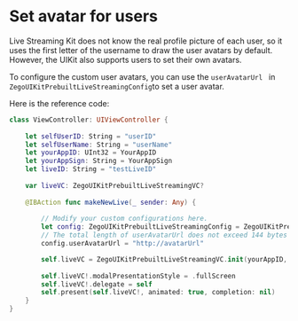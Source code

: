 # Set avatar for users


Live Streaming Kit does not know the real profile picture of each user, so it uses the first letter of the username to draw the user avatars by default. However, the UIKit also supports users to set their own avatars.

To configure the custom user avatars, you can use the `userAvatarUrl ` in `ZegoUIKitPrebuiltLiveStreamingConfig`to set a user avatar.

Here is the reference code:

```swift
class ViewController: UIViewController {
    
    let selfUserID: String = "userID" 
    let selfUserName: String = "userName"
    let yourAppID: UInt32 = YourAppID
    let yourAppSign: String = YourAppSign
    let liveID: String = "testLiveID"
    
    var liveVC: ZegoUIKitPrebuiltLiveStreamingVC?
    
    @IBAction func makeNewLive(_ sender: Any) {
        
        // Modify your custom configurations here.
        let config: ZegoUIKitPrebuiltLiveStreamingConfig = ZegoUIKitPrebuiltLiveStreamingConfig.host()
        // The total length of userAvatarUrl does not exceed 144 bytes
        config.userAvatarUrl = "http://avatarUrl"

        self.liveVC = ZegoUIKitPrebuiltLiveStreamingVC.init(yourAppID, appSign: yourAppSign, userID: selfUserID, userName: self.selfUserName ?? "", liveID: liveID, config: config)
        
        self.liveVC!.modalPresentationStyle = .fullScreen
        self.liveVC!.delegate = self
        self.present(self.liveVC!, animated: true, completion: nil)
    }
}
```
